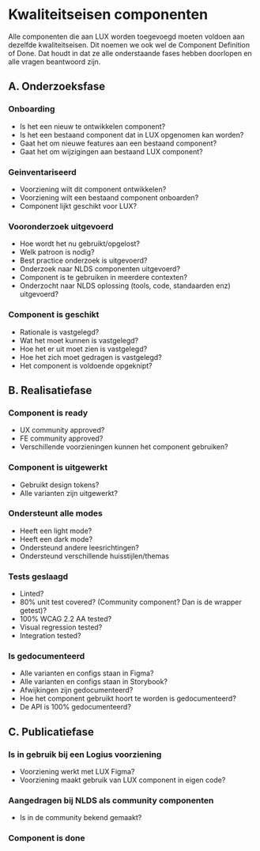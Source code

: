 
<Meta title="LUX/Architectuur/Kwaliteitseisen componenten" />

# Kwaliteitseisen componenten

Alle componenten die aan LUX worden toegevoegd moeten voldoen aan dezelfde kwaliteitseisen. Dit noemen we ook wel de Component Definition of Done. Dat houdt in dat ze alle onderstaande fases hebben doorlopen en alle vragen beantwoord zijn.

## A. Onderzoeksfase

### Onboarding

- Is het een nieuw te ontwikkelen component?
- Is het een bestaand component dat in LUX opgenomen kan worden?
- Gaat het om nieuwe features aan een bestaand component?
- Gaat het om wijzigingen aan bestaand LUX component?

### Geinventariseerd

- Voorziening wilt dit component ontwikkelen?
- Voorziening wilt een bestaand component onboarden?
- Component lijkt geschikt voor LUX?

### Vooronderzoek uitgevoerd

- Hoe wordt het nu gebruikt/opgelost?
- Welk patroon is nodig?
- Best practice onderzoek is uitgevoerd?
- Onderzoek naar NLDS componenten uitgevoerd?
- Component is te gebruiken in meerdere contexten?
- Onderzocht naar NLDS oplossing (tools, code, standaarden enz) uitgevoerd?

### Component is geschikt

- Rationale is vastgelegd?
- Wat het moet kunnen is vastgelegd?
- Hoe het er uit moet zien is vastgelegd?
- Hoe het zich moet gedragen is vastgelegd?
- Het component is voldoende opgeknipt?

## B. Realisatiefase

### Component is ready

- UX community approved?
- FE community approved?
- Verschillende voorzieningen kunnen het component gebruiken?

### Component is uitgewerkt

- Gebruikt design tokens?
- Alle varianten zijn uitgewerkt?

### Ondersteunt alle modes

- Heeft een light mode?
- Heeft een dark mode?
- Ondersteund andere leesrichtingen?
- Ondersteund verschillende huisstijlen/themas

### Tests geslaagd

- Linted?
- 80% unit test covered? (Community component? Dan is de wrapper getest)?
- 100% WCAG 2.2 AA tested?
- Visual regression tested?
- Integration tested?

### Is gedocumenteerd

- Alle varianten en configs staan in Figma?
- Alle varianten en configs staan in Storybook?
- Afwijkingen zijn gedocumenteerd?
- Hoe het component gebruikt hoort te worden is gedocumenteerd?
- De API is 100% gedocumenteerd?

## C. Publicatiefase

### Is in gebruik bij een Logius voorziening

- Voorziening werkt met LUX Figma?
- Voorziening maakt gebruik van LUX component in eigen code?

### Aangedragen bij NLDS als community componenten

- Is in de community bekend gemaakt?

### Component is done
